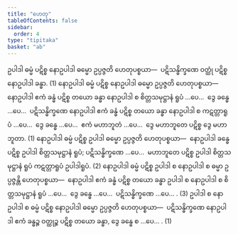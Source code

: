 ```yaml
---
title: "ဟေတု"
tableOfContents: false
sidebar:
  order: 4
type: "tipitaka"
basket: "ab"
---
```



<DynamicBreadcrumb />

<Division number="370">

<Paragraph number="3238">
ဥပါဒါ ဓမ္မံ ပဋိစ္စ နောဥပါဒါ ဓမ္မော ဥပ္ပဇ္ဇတိ ဟေတုပစ္စယာ—  ပဋိသန္ဓိက္ခဏေ ဝတ္ထုံ ပဋိစ္စ နောဥပါဒါ ခန္ဓာ. (1)
</Paragraph>

<Paragraph number="3239">
နောဥပါဒါ ဓမ္မံ ပဋိစ္စ နောဥပါဒါ ဓမ္မော ဥပ္ပဇ္ဇတိ ဟေတုပစ္စယာ—  နောဥပါဒါ ဧကံ ခန္ဓံ ပဋိစ္စ တယော ခန္ဓာ နောဥပါဒါ စ စိတ္တသမုဋ္ဌာနံ ရူပံ …ပေ…  ဒွေ ခန္ဓေ …ပေ…  ပဋိသန္ဓိက္ခဏေ နောဥပါဒါ ဧကံ ခန္ဓံ ပဋိစ္စ တယော ခန္ဓာ နောဥပါဒါ စ ကဋတ္တာရူပံ …ပေ…  ဒွေ ခန္ဓေ …ပေ…  ဧကံ မဟာဘူတံ …ပေ…  ဒွေ မဟာဘူတေ ပဋိစ္စ ဒွေ မဟာဘူတာ. (1)
</Paragraph>

<Paragraph number="3240">
နောဥပါဒါ ဓမ္မံ ပဋိစ္စ ဥပါဒါ ဓမ္မော ဥပ္ပဇ္ဇတိ ဟေတုပစ္စယာ—  နောဥပါဒါ ခန္ဓေ ပဋိစ္စ ဥပါဒါ စိတ္တသမုဋ္ဌာနံ ရူပံ; ပဋိသန္ဓိက္ခဏေ …ပေ…  မဟာဘူတေ ပဋိစ္စ ဥပါဒါ စိတ္တသမုဋ္ဌာနံ ရူပံ ကဋတ္တာရူပံ ဥပါဒါရူပံ. (2)
</Paragraph>

<Paragraph number="3241">
နောဥပါဒါ ဓမ္မံ ပဋိစ္စ ဥပါဒါ စ နောဥပါဒါ စ ဓမ္မာ ဥပ္ပဇ္ဇန္တိ ဟေတုပစ္စယာ—  နောဥပါဒါ ဧကံ ခန္ဓံ ပဋိစ္စ တယော ခန္ဓာ ဥပါဒါ စ နောဥပါဒါ စ စိတ္တသမုဋ္ဌာနံ ရူပံ …ပေ…  ဒွေ ခန္ဓေ …ပေ…  ပဋိသန္ဓိက္ခဏေ …ပေ… . (3)
</Paragraph>

<Paragraph number="3242">
ဥပါဒါ စ နောဥပါဒါ စ ဓမ္မံ ပဋိစ္စ နောဥပါဒါ ဓမ္မော ဥပ္ပဇ္ဇတိ ဟေတုပစ္စယာ—  ပဋိသန္ဓိက္ခဏေ နောဥပါဒါ ဧကံ ခန္ဓဉ္စ ဝတ္ထုဉ္စ ပဋိစ္စ တယော ခန္ဓာ, ဒွေ ခန္ဓေ စ …ပေ… . (1)
</Paragraph>
</Division>
